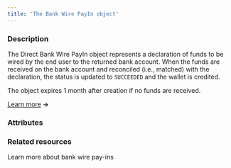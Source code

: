 ```yaml
---
title: 'The Bank Wire PayIn object'
---
```


  
### Description

The Direct Bank Wire PayIn object represents a declaration of funds to be wired by the end user to the returned bank account. When the funds are received on the bank account and reconciled (i.e., matched) with the declaration, the status is updated to `SUCCEEDED` and the wallet is credited.

The object expires 1 month after creation if no funds are received.

[Learn more](/guides/payment-methods/banking/bank-wire) **&rarr;**

### Attributes  

<Id />  

<Tag />  

<CreationDate />  

<ResultCode />  

<ResultMessage />  

<AuthorId1 />  

<CreditedUserId />  

<DebitedFunds13 />  

<CreditedFunds10 />  

<Fees10 />  

<Status1 />  

<ExecutionDate />  

<Type />  

<Nature />  

<CreditedWalletId1 />  

<PaymentType />  

<ExecutionType />  

<DeclaredDebitedFunds />  

<DeclaredFees />  

<WireReference />  

<BankAccount />  

<ProfilingAttemptReference />

<TransactionDetailsResponse />

### Related resources

<CardGroup col={1}> 
<Card title="Guide" href="/guides/payment-methods/banking/bank-wire">
Learn more about bank wire pay-ins
</Card>
</CardGroup>